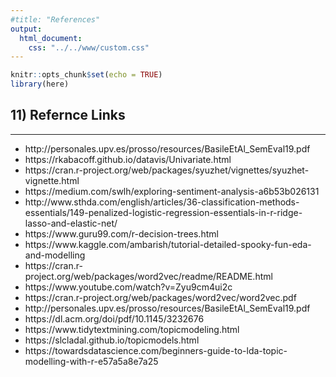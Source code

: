 ```yaml
---
#title: "References"
output: 
  html_document:
    css: "../../www/custom.css"
---
```



```r
knitr::opts_chunk$set(echo = TRUE)
library(here)
```

<style>
body {
text-align: justify}
</style>

<div class="bodyRmdContent">
## 11) Refernce Links
***
* http://personales.upv.es/prosso/resources/BasileEtAl_SemEval19.pdf
* https://rkabacoff.github.io/datavis/Univariate.html
* https://cran.r-project.org/web/packages/syuzhet/vignettes/syuzhet-vignette.html
* https://medium.com/swlh/exploring-sentiment-analysis-a6b53b026131
* http://www.sthda.com/english/articles/36-classification-methods-essentials/149-penalized-logistic-regression-essentials-in-r-ridge-lasso-and-elastic-net/
* https://www.guru99.com/r-decision-trees.html
* https://www.kaggle.com/ambarish/tutorial-detailed-spooky-fun-eda-and-modelling
* https://cran.r-project.org/web/packages/word2vec/readme/README.html
* https://www.youtube.com/watch?v=Zyu9cm4ui2c
* https://cran.r-project.org/web/packages/word2vec/word2vec.pdf
* http://personales.upv.es/prosso/resources/BasileEtAl_SemEval19.pdf
* https://dl.acm.org/doi/pdf/10.1145/3232676
* https://www.tidytextmining.com/topicmodeling.html
* https://slcladal.github.io/topicmodels.html
* https://towardsdatascience.com/beginners-guide-to-lda-topic-modelling-with-r-e57a5a8e7a25

</div>

